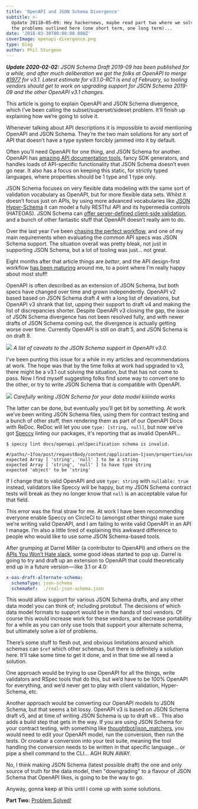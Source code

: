 ```yaml
---
title: 'OpenAPI and JSON Schema Divergence'
subtitle: >-
  Update 20118–05–09: Hey hackernews, maybe read part two where we solved all
  the problems outlined here (one short term, one long term)...
date: '2018-03-30T00:00:00.000Z'
coverImage: openapi-divergence.png
type: blog
author: Phil Sturgeon
---
```


_**Update 2020-02-02:** JSON Schema Draft 2019-09 has been published for a
while, and after much deliberation we got the folks at OpenAPI to merge
[#1977](https://github.com/OAI/OpenAPI-Specification/pull/1977) for v3.1. Latest
estimate for v3.1.0-RC1 is end of February, so tooling vendors should get to
work on upgrading support for JSON Schema 2019-09 and the other OpenAPI v3.1
changes._

This article is going to explain OpenAPI and JSON Schema divergence, which I’ve
been calling the subset/superset/sideset problem. It’ll finish up explaining how
we’re going to solve it.

Whenever talking about API descriptions it is impossible to avoid mentioning
OpenAPI and JSON Schema. They’re the two main solutions for any sort of API that
doesn’t have a type system forcibly jammed into it by default.

Often you’ll need OpenAPI for one thing, and JSON Schema for another. OpenAPI
has [amazing API documentation
tools](/blog/turning-contracts-into-beautiful-documentation),
fancy SDK generators, and handles loads of API-specific functionality that JSON
Schema doesn’t even go near. It also has a focus on keeping this static, for
strictly typed languages, where properties should be 1 type and 1 type only.

JSON Schema focuses on very flexible data modeling with the same sort of
validation vocabulary as OpenAPI, but for more flexible data sets. Whilst it
doesn’t focus just on APIs, by using more advanced vocabularies like [JSON
Hyper-Schema](/blog/getting-started-with-json-hyper-schema)
it can model a fully RESTful API and its hypermedia controls (HATEOAS). JSON
Schema can [offer server-defined client-side
validation](https://blog.apisyouwonthate.com/the-many-amazing-uses-of-json-schema-client-side-validation-c78a11fbde45),
and a bunch of other fantastic stuff that OpenAPI doesn’t really aim to do.

Over the last year I’ve been [chasing the perfect
workflow](https://phil.tech/api/2017/07/20/my-vision-for-a-perfect-world-in-api-specification/),
and one of my main requirements when evaluating the common API specs was JSON
Schema support. The situation overall was pretty bleak, not just in supporting
JSON Schema, but a lot of tooling was just... not great.

Eight months after that article things are _better_, and the API design-first
workflow [has been
maturing](https://phil.tech/api/2018/03/01/api-specification-workflow-matures/)
around me, to a point where I’m really happy about most stuff!

OpenAPI is often described as  an extension of JSON Schema, but both specs have
changed over time and grown independently. OpenAPI v2 based based on JSON Schema
draft 4 with a long list of deviations, but OpenAPI v3 shrank that list, upping
their support to draft v4 and making the list of discrepancies shorter. Despite
OpenAPI v3 closing the gap, the issue of JSON Schema divergence has not been
resolved fully, and with newer drafts of JSON Schema coming out, the divergence
is actually getting worse over time. Currently OpenAPI is still on draft 5, and
JSON Schema is on draft 8.

![](../../images/posts/openapi-json-schema-divergence/json-schema-oas-differences.png)
_A list of caveats to the JSON Schema support in OpenAPI v3.0._

I’ve been punting this issue for a while in my articles and recommendations at
work. The hope was that by the time folks at work had upgraded to v3, there
might be a v3.1 out solving the situation, but that has not come to pass. Now I
find myself suggesting folks find some way to convert one to the other, or try
to write JSON Schema that _is_ compatible with OpenAPI.

![](../../images/posts/openapi-json-schema-divergence/openapi-divergence.png)
_Carefully writing JSON Schema for your data model kiiiinda works_

The latter can be done, but eventually you’ll get bit by something. At work
we’ve been writing JSON Schema files, using them for contract testing and a
bunch of other stuff, then rendering them as part of our OpenAPI Docs with
ReDoc. ReDoc will let you use `type: [string, null]`, but now we've got
[Speccy](https://github.com/wework/speccy) linting our packages, it's reporting
that as invalid OpenAPI...

```
$ speccy lint docs/openapi.ymlSpecification schema is invalid.

#/paths/~1foo/post/requestBody/content/application~1json/properties/user_uuid
expected Array [ 'string', 'null' ] to be a string
expected Array [ 'string', 'null' ] to have type string
expected 'object' to be 'string'
```

If I change that to valid OpenAPI and use `type: string` with `nullable: true`
instead, validators like Speccy will be happy, but my JSON Schema contract tests
will break as they no longer know that `null` is an acceptable value for that
field.

This error was the final straw for me. At work I have been recommending everyone
enable Speccy on CircleCI to (amongst other things) make sure we’re writing
valid OpenAPI, and I am failing to write valid OpenAPI in an API I manage. I’m
also a little tired of explaining this awkward difference to people who would
like to use some JSON Schema-based tools.

After grumping at Darrel Miller (a contributor to OpenAPI) and others on the
[APIs You Won’t Hate slack](https://slack.apisyouwonthate.com/), some good ideas
started to pop up. Darrel is going to try and draft up an extension to OpenAPI
that could theoretically end up in a future version — like 3.1 or 4.0:

``` yaml
x-oas-draft-alternate-schema:
  schemaType: json-schema
  schemaRef:  ./real-json-schema.json
```

This would allow support for various JSON Schema drafts, and any other data
model you can think of; including protobuf. The decisions of which data model
formats to support would be in the hands of tool vendors. Of course this would
increase work for these vendors, and decrease portability for a while as you can
only use tools that support your alternate schema, but ultimately solve a _lot_
of problems.

There’s some stuff to flesh out, and obvious limitations around which schemas
can `$ref` which other schemas, but there is definitely a solution here. It’ll
take some time to get it done, and in that time we all need a solution.

One approach would be trying to use OpenAPI for all the things, write validators
and RSpec tools that do this, but we’d have to be 100% OpenAPI for everything,
and we’d never get to play with client validation, Hyper-Schema, etc.

Another approach would be converting our OpenAPI models to JSON Schema, but that
seems a bit lossy. OpenAPI v3 is based on JSON Schema draft v5, and at time of
writing JSON Schema is up to draft v8... This also adds a build step that gets in
the way. If you are using JSON Schema for your contract testing, with something
like [thoughtbot/json_matchers](https://github.com/thoughtbot/json_matchers),
you would need to edit your OpenAPI model, run the conversion, then run the
tests. Or crowbar a conversion into your test suite, meaning the tool handling
the conversion needs to be written in that specific language... or pipe a shell
command to the CLI... AGH RUN AWAY.

No, I think making JSON Schema (latest possible draft) the one and only source
of truth for the data model, then "downgrading" to a flavour of JSON Schema that
OpenAPI likes, is going to be the way to go. 

Anyway, gonna keep at this until I come up with some solutions.

**Part Two:** [Problem Solved!](/blog/solving-openapi-and-json-schema-divergence)
